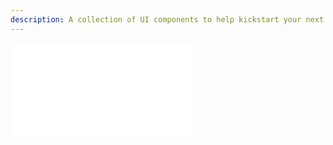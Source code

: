 ```yaml
---
description: A collection of UI components to help kickstart your next project.
---
```



<div
	className="video mt-5 -mb-10"
	style={{
		position: "relative",
		paddingBottom: "56.25%" /* 16:9 */,
		paddingTop: 25,
		height: 0,
	}}
>
	<iframe
		style={{
			position: "absolute",
			top: 0,
			left: 0,
			width: "80%",
			height: "80%",
		}}
		src={`https://www.youtube.com/embed/IEs4ap7I-Kw`}
		frameBorder="0"
	/>
</div>

<div className="md:-mt-15">
The Irys Provenance Toolkit is a collection of UI components you can use to kickstart your next application. It contains UI components for managing node balances, uploading files, performing gassless uploads, and querying transactions.

The toolkit is fully open source, you are welcome to use it any way you want with or without attribution.

</div>

## Demo

You can interact with the provenance toolkit at https://provenance-toolkit.irys.xyz

## Prerequisites

The Provenance Toolkit is designed for intermediate to advanced developers and assumes you have a working knowledge of NextJS, TypeScript, and Tailwind. Beginning developers may want to start with our [tutorials](/hands-on/tutorials) and [quests](/hands-on/quests) which are designed for a broader audience.

This guide gives an introduction to the entire toolkit, including how to use and customize the components. To learn more about how each component is built, we have separate tutorials for each.

## Setup

1. Fork or clone https://github.com/Irys-xyz/provenance-toolkit
2. Run `npm install` or `yarn` from within the project directory
3. Rename `.env.local.example` to `.env.local` and follow the configuration instructions in that file
4. Run `npm run start` from within the project directory
5. Launch the Provenance Toolkit at http://localhost:3000/

## Project layout

<img
	className="border border-[#FEF4EE] rounded mt-5 md:w-4/6 w-full"
	src="/img/provenance-toolkit/provenace-toolkit-layout.png"
/>

The project is broken into three main categories:

-   Components: The UI components. These can be added to your project and used as is.
-   Navigation routes: NextJS navigation routing. If you’re building your own project on top of the Provenance Toolkit, you can delete these routes and create your own.
-   Utils: Utility functions used by the UI components.

## Components

Included within the Provenance Toolkit are the following components:

-   [Fund / Withdraw](./provenance-toolkit/fund-withdraw): Manage node balances.
-   [Uploader](./provenance-toolkit/uploader): Upload single files or groups of files.
-   [Progress Bar Uploader](./provenance-toolkit/progress-bar-uploader): Upload large files, and provide feedback with a progress bar.
-   [UDL Uploader](./provenance-toolkit/udl-uploader): Upload files and attach a UDL.
-   [Gasless Uploader](./provenance-toolkit/gassless-uploader): Pay for user uploads server-side.
-   [Transaction Feed](./provenance-toolkit/transaction-feed): Query Irys transactions.

## Customization

The components are designed with a minimal UI that can be easily incorporated into any design. If you need to make significant UI customizations, the docs for each component contain a description of the code.

To change colors, modify the values in `tailwind.config.js`.

## Utility Functions

The following utility functions are used internally by the components. If you're using the components as-is, you can safely ignore the utility functions. For users customizing the components, these functions provide an additional abstraction layer over our SDK.

-   `titleCase.ts`: Converts a string to title case
-   `getRpcUrl.ts`: Returns the RPC URL for the chain associated with the specified token.
-   `getIrys.ts`: Instantiates an Irys object using the parameters in `.env.local`. Currently designed to work with the Ethers 5 provider. You use a different provider, modify code here.
-   `fundAndUpload.ts`: Determines the upload cost for the specified data, funds the node if needed, and then uploads the file.
-   `gasslessFundAndUpload.ts`: Using the private key supplied in `.env.local`, determines the upload cost for the specified data, funds the node if needed, and then uploads the file.
-   `queryGraphQL.ts`: Uses the Irys query package to search based on parameters entered in the UI
